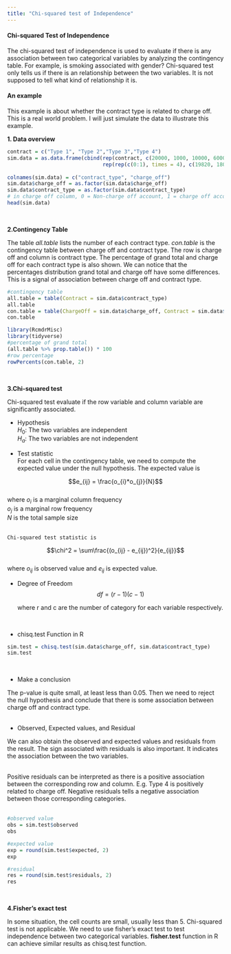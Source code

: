 ```yaml
---
title: "Chi-squared test of Independence"
---
```


#### Chi-squared Test of Independence

The chi-squared test of independence is used to evaluate if there is any association between two categorical variables by analyzing the contingency table. For example, is smoking associated with gender? Chi-squared test only tells us if there is an relationship between the two variables. It is not supposed to tell what kind of relationship it is.
<br>

#### An example

This example is about whether the contract type is related to charge off. This is a real world problem. I will just simulate the data to illustrate this example.
<br>

**1. Data overview**
```r
contract = c("Type 1", "Type 2","Type 3","Type 4")
sim.data = as.data.frame(cbind(rep(contract, c(20000, 1000, 10000, 6000)),
                               rep(rep(c(0:1), times = 4), c(19820, 180, 993, 7, 9900, 100, 5910, 90))))
  
colnames(sim.data) = c("contract_type", "charge_off")
sim.data$charge_off = as.factor(sim.data$charge_off)
sim.data$contract_type = as.factor(sim.data$contract_type)
# in charge off column, 0 = Non-charge off account, 1 = charge off account
head(sim.data)


```
<br>

**2.Contingency Table**
<br>

The table *all.table* lists the number of each contract type. *con.table* is the contingency table between charge off and contract type. The row is charge off and column is contract type. The percentage of grand total and charge off for each contract type is also shown. We can notice that the percentages distribution grand total and charge off have some differences. This is a signal of association between charge off and contract type.

```r
#contingency table
all.table = table(Contract = sim.data$contract_type)
all.table
con.table = table(ChargeOff = sim.data$charge_off, Contract = sim.data$contract_type)
con.table

library(RcmdrMisc)
library(tidyverse)
#percentage of grand total
(all.table %>% prop.table()) * 100
#row percentage
rowPercents(con.table, 2)

```
<br>

**3.Chi-squared test**
<br>

Chi-squared test evaluate if the row variable and column variable are significantly associated.
<br>

* Hypothesis  
$H_{0}$: The two variables are independent    
$H_{a}$: The two variables are not independent    

* Test statistic    
For each cell in the contingency table, we need to compute the expected value under the null hypothesis. The expected value
is  

$$e_{ij} = \frac{o_{i}*o_{j}}{N}$$    
    where $o_{i}$ is a marginal column frequency  
          $o_{j}$ is a marginal row frequency  
          $N$ is the total sample size  
<br>

    Chi-squared test statistic is   
$$\chi^2 = \sum\frac{(o_{ij} - e_{ij})^2}{e_{ij}}$$  
where $o_{ij}$ is observed value and $e_{ij}$ is expected value.
<br>

* Degree of Freedom
$$df = (r-1)(c-1)$$

    where r and c are the number of category for each variable respectively.

<br>

* chisq.test Function in R
```r
sim.test = chisq.test(sim.data$charge_off, sim.data$contract_type)
sim.test
```
<br>

* Make a conclusion    

The p-value is quite small, at least less than 0.05. Then we need to reject the null hypothesis and conclude that there is some association between charge off and contract type.  
<br>

* Observed, Expected values, and Residual    

We can also obtain the observed and expected values and residuals from the result. The sign associated with residuals is also important. It indicates the association between the two variables.    
<br>

Positive residuals can be interpreted as there is a positive association between the corresponding row and column. E.g. Type 4 is positively related to charge off. Negative residuals tells a negative association between those corresponding categories.    
<br>

```r
#observed value
obs = sim.test$observed
obs

#expected value
exp = round(sim.test$expected, 2)
exp

#residual
res = round(sim.test$residuals, 2)
res
```
<br>

**4.Fisher's exact test**
<br>

In some situation, the cell counts are small, usually less than 5. Chi-squared test is not applicable. We need to use fisher's exact test to test independence between two categorical variables. **fisher.test** function in R can achieve similar results as chisq.test function.
<br>
<br>
<br>
<br>





